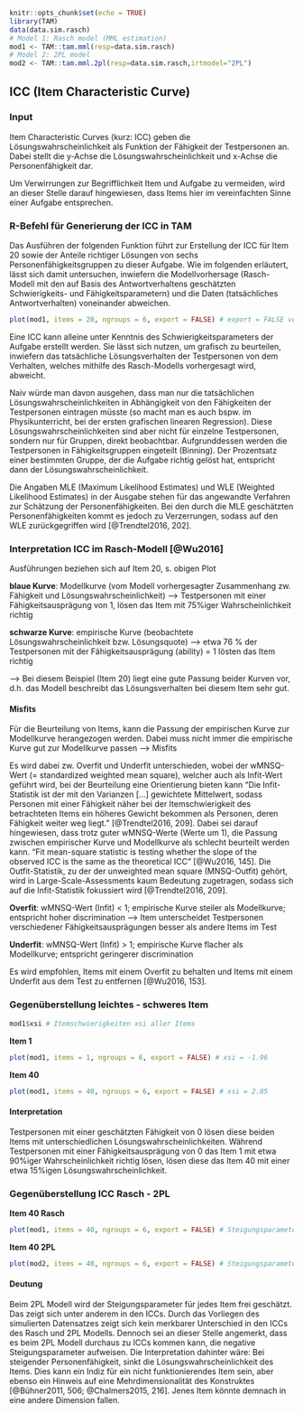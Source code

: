 
```r
knitr::opts_chunk$set(echo = TRUE)
library(TAM)
data(data.sim.rasch)
# Model 1: Rasch model (MML estimation)
mod1 <- TAM::tam.mml(resp=data.sim.rasch)
# Model 2: 2PL model
mod2 <- TAM::tam.mml.2pl(resp=data.sim.rasch,irtmodel="2PL")
```

## ICC (Item Characteristic Curve)

### Input
           
Item Characteristic Curves (kurz: ICC) geben die Lösungswahrscheinlichkeit als Funktion der Fähigkeit der Testpersonen an. Dabei stellt die y-Achse die Lösungswahrscheinlichkeit und x-Achse die Personenfähigkeit dar. 

Um Verwirrungen zur Begrifflichkeit Item und Aufgabe zu vermeiden, wird an dieser Stelle darauf hingewiesen, dass Items hier im vereinfachten Sinne einer Aufgabe entsprechen.

### R-Befehl für Generierung der ICC in TAM

Das Ausführen der folgenden Funktion führt zur Erstellung der ICC für Item 20 sowie der Anteile richtiger Lösungen von sechs Personenfähigkeitsgruppen zu dieser Aufgabe. Wie im folgenden erläutert, lässt sich damit untersuchen, inwiefern die Modellvorhersage (Rasch-Modell mit den auf Basis des Antwortverhaltens geschätzten Schwierigkeits- und Fähigkeitsparametern) und die Daten (tatsächliches Antwortverhalten) voneinander abweichen.

```r
plot(mod1, items = 20, ngroups = 6, export = FALSE) # export = FALSE verhindert separates Abspeichern der .png-Datei
```

Eine ICC kann alleine unter Kenntnis des Schwierigkeitsparameters der Aufgabe erstellt werden. Sie lässt sich nutzen, um grafisch zu beurteilen, inwiefern das tatsächliche Lösungsverhalten der Testpersonen von dem Verhalten, welches mithilfe des Rasch-Modells vorhergesagt wird, abweicht.

Naiv würde man davon ausgehen, dass man nur die tatsächlichen Lösungswahrscheinlichkeiten in Abhängigkeit von den Fähigkeiten der Testpersonen eintragen müsste (so macht man es auch bspw. im Physikunterricht, bei der ersten grafischen linearen Regression). Diese Lösungswahrscheinlichkeiten sind aber nicht für einzelne Testpersonen, sondern nur für Gruppen, direkt beobachtbar. Aufgrunddessen werden die Testpersonen in Fähigkeitsgruppen eingeteilt (Binning). Der Prozentsatz einer bestimmten Gruppe, der die Aufgabe richtig gelöst hat, entspricht dann der Lösungswahrscheinlichkeit.

Die Angaben MLE (Maximum Likelihood Estimates) und WLE (Weighted Likelihood Estimates) in der Ausgabe stehen für das angewandte Verfahren zur Schätzung der Personenfähigkeiten. Bei den durch die MLE geschätzten Personenfähigkeiten kommt es jedoch zu Verzerrungen, sodass auf den WLE zurückgegriffen wird [@Trendtel2016, 202].

### Interpretation ICC im Rasch-Modell [@Wu2016]

Ausführungen beziehen sich auf Item 20, s. obigen Plot

<b>blaue Kurve</b>: Modellkurve (vom Modell vorhergesagter Zusammenhang zw. Fähigkeit und Lösungswahrscheinlichkeit) --> Testpersonen mit einer Fähigkeitsausprägung von 1, lösen das Item mit 75%iger Wahrscheinlichkeit richtig

<b>schwarze Kurve</b>: empirische Kurve (beobachtete Lösungswahrscheinlichkeit bzw. Lösungsquote) --> etwa 76 % der Testpersonen mit der Fähigkeitsausprägung (ability) = 1 lösten das Item richtig

--> Bei diesem Beispiel (Item 20) liegt eine gute Passung beider Kurven vor, d.h. das Modell beschreibt das Lösungsverhalten bei diesem Item sehr gut.

#### Misfits

Für die Beurteilung von Items, kann die Passung der empirischen Kurve zur Modellkurve herangezogen werden. Dabei muss nicht immer die empirische Kurve gut zur Modellkurve passen --> Misfits

Es wird dabei zw. Overfit und Underfit unterschieden, wobei der wMNSQ-Wert (= standardized weighted mean square), welcher auch als Infit-Wert geführt wird, bei der Beurteilung eine Orientierung bieten kann "Die Infit-Statistik ist der mit den Varianzen [...] gewichtete Mittelwert, sodass Personen mit einer Fähigkeit näher bei der Itemschwierigkeit des betrachteten Items ein höheres Gewicht bekommen als Personen, deren Fähigkeit weiter weg liegt." [@Trendtel2016, 209]. Dabei sei darauf hingewiesen, dass trotz guter wMNSQ-Werte (Werte um 1), die Passung zwischen empirischer Kurve und Modellkurve als schlecht beurteilt werden kann. "Fit mean-square statistic is testing whether the slope of the observed ICC is the same as the theoretical ICC” [@Wu2016, 145]. Die Outfit-Statistik, zu der der unweighted mean square (MNSQ-Outfit) gehört, wird in Large-Scale-Assessments kaum Bedeutung zugetragen, sodass sich auf die Infit-Statistik fokussiert wird [@Trendtel2016, 209].

<b>Overfit</b>: wMNSQ-Wert (Infit) < 1; empirische Kurve steiler als Modellkurve; entspricht hoher discrimination --> Item unterscheidet Testpersonen verschiedener Fähigkeitsausprägungen besser als andere Items im Test

<b>Underfit</b>: wMNSQ-Wert (Infit) > 1; empirische Kurve flacher als Modellkurve; entspricht geringerer discrimination

Es wird empfohlen, Items mit einem Overfit zu behalten und Items mit einem Underfit aus dem Test zu entfernen [@Wu2016, 153].


### Gegenüberstellung leichtes - schweres Item

```r
mod1$xsi # Itemschwierigkeiten xsi aller Items
```

<b>Item 1</b>

```r
plot(mod1, items = 1, ngroups = 6, export = FALSE) # xsi = -1.96
```

<b>Item 40</b>

```r
plot(mod1, items = 40, ngroups = 6, export = FALSE) # xsi = 2.05
```

#### Interpretation

Testpersonen mit einer geschätzten Fähigkeit von 0 lösen diese beiden Items mit unterschiedlichen Lösungswahrscheinlichkeiten. Während Testpersonen mit einer Fähigkeitsausprägung von 0 das Item 1 mit etwa 90%iger Wahrscheinlichkeit richtig lösen, lösen diese das Item 40 mit einer etwa 15%igen Lösungswahrscheinlichkeit.

### Gegenüberstellung ICC Rasch - 2PL

<b>Item 40 Rasch</b>

```r
plot(mod1, items = 40, ngroups = 6, export = FALSE) # Steigungsparameter = 1
```

<b>Item 40 2PL</b>
```r
plot(mod2, items = 40, ngroups = 6, export = FALSE) # Steigungsparameter frei geschätzt
```

#### Deutung

Beim 2PL Modell wird der Steigungsparameter für jedes Item frei geschätzt. Das zeigt sich unter anderem in den ICCs. Durch das Vorliegen des simulierten Datensatzes zeigt sich kein merkbarer Unterschied in den ICCs des Rasch und 2PL Modells. Dennoch sei an dieser Stelle angemerkt, dass es beim 2PL Modell durchaus zu ICCs kommen kann, die negative Steigungsparameter aufweisen. Die Interpretation dahinter wäre: Bei steigender Personenfähigkeit, sinkt die Lösungswahrscheinlichkeit des Items. Dies kann ein Indiz für ein nicht funktionierendes Item sein, aber ebenso ein Hinweis auf eine Mehrdimensionalität des Konstruktes [@Bühner2011, 506; @Chalmers2015, 216]. Jenes Item könnte demnach in eine andere Dimension fallen.

